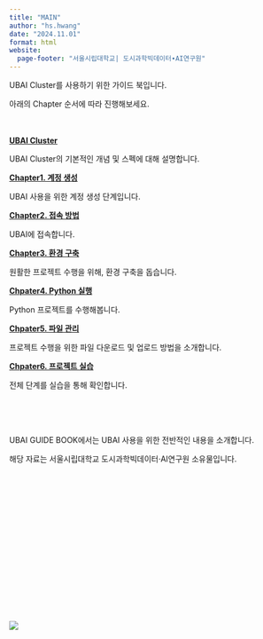 ```yaml
---
title: "MAIN"
author: "hs.hwang"
date: "2024.11.01"
format: html
website:
  page-footer: "서울시립대학교| 도시과학빅데이터∙AI연구원" 
---
```


UBAI Cluster를 사용하기 위한 가이드 북입니다.

아래의 Chapter 순서에 따라 진행해보세요.
<br><br><br>

**[UBAI Cluster](UBAI Cluster.qmd)**

UBAI Cluster의 기본적인 개념 및 스펙에 대해 설명합니다.

**[Chapter1. 계정 생성](계정 생성.qmd)**

UBAI 사용을 위한 계정 생성 단계입니다.

**[Chapter2. 접속 방법](접속 방법.qmd)**

UBAI에 접속합니다.

**[Chapter3. 환경 구축](환경 구축.qmd)**

원활한 프로젝트 수행을 위해, 환경 구축을 돕습니다.

**[Chpater4. Python 실행](Python 실행.qmd)**

Python 프로젝트를 수행해봅니다.

**[Chpater5. 파일 관리](파일 로드.qmd)**

프로젝트 수행을 위한 파일 다운로드 및 업로드 방법을 소개합니다.

**[Chpater6. 프로젝트 실습](프로젝트 실습.qmd)**

전체 단계를 실습을 통해 확인합니다.

<br><br><br>

UBAI GUIDE BOOK에서는 UBAI 사용을 위한 전반적인 내용을 소개합니다.

해당 자료는 서울시립대학교 도시과학빅데이터·AI연구원 소유물입니다.

<br>
<br>
<br>
<br>
<br>
<br>
<br>
<br>
<br>
<br>
<br>
<br>
<br>
<br>
<br>


![ ](./jpg/logo.jpg)